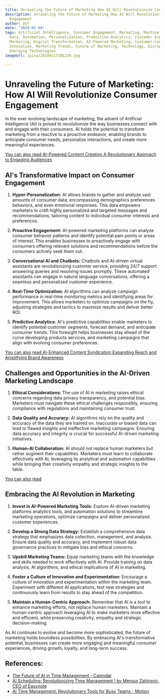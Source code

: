 ```yaml
---
title: Unraveling the Future of Marketing How AI Will Revolutionize Consumer Engagement
description: Unraveling the Future of Marketing How AI Will Revolutionize Consumer
  Engagement
author: Usf
date: '2024-01-08'
tags: Artificial Intelligence, Consumer Engagement, Marketing, Machine Learning, Big
  Data, Automation, Personalization, Predictive Analytics, Customer Experience, Data-Driven
  Marketing, Digital Transformation, AI-Powered Marketing, Customer-Centric Marketing,
  Innovation, Marketing Trends, Future of Marketing, Technology, Disruptive Technologies,
  Emerging Technologies
imageUrl: /pixa/20240117101230.jpg

---
```

# Unraveling the Future of Marketing: How AI Will Revolutionize Consumer Engagement

In the ever-evolving landscape of marketing, the advent of Artificial Intelligence (AI)  is poised to revolutionize  the way businesses  connect with and engage  with  their consumers. AI holds the potential to transform marketing from a reactive to a proactive endeavor, enabling brands to anticipate consumer needs, personalize interactions, and create more meaningful experiences.

[You can also read AI-Powered Content Creation A Revolutionary Approach to Engaging Audiences](AI-Powered%20Content%20Creation%20A%20Revolutionary%20Approach%20to%20Engaging%20Audiences)


## AI's Transformative  Impact on Consumer Engagement

1. **Hyper-Personalization:** AI allows brands to  gather  and analyze vast amounts of consumer data, encompassing demographics preferences behaviors, and even  emotional responses. This data empowers marketers to craft  highly personalized and targeted messages  and recommendations, tailoring content to individual consumer interests and preferences.

2. **Proactive Engagement:** AI-powered marketing platforms can analyze consumer behavior patterns and identify potential pain points or  areas of interest. This enables  businesses to proactively engage with consumers  offering relevant solutions and recommendations before the consumers actively seek them out.

3. **Conversational AI  and Chatbots:**  Chatbots and AI-driven virtual assistants are revolutionizing customer  service, providing 24/7 support answering queries and resolving issues promptly. These  automated assistants can engage in natural language conversations, offering a seamless and personalized  customer experience.

4. **Real-Time Optimization:** AI algorithms can  analyze campaign performance in  real-time monitoring metrics and identifying areas for improvement. This allows  marketers to optimize campaigns on the fly, adjusting strategies and  tactics to maximize results and deliver better ROI.

5. **Predictive Analytics:** AI's predictive capabilities enable marketers to identify  potential customer segments, forecast demand, and anticipate consumer  trends. This foresight helps  businesses stay ahead  of the curve developing products services, and marketing campaigns  that align  with evolving consumer preferences.

[You can also read AI-Enhanced Content Syndication Expanding  Reach and Amplifying  Brand  Awareness](AI-Enhanced%20Content%20Syndication%20Expanding%20Reach%20and%20Amplifying%20Brand%20Awareness)


##  Challenges and Opportunities in the AI-Driven Marketing  Landscape

1. **Ethical Considerations:** The use of AI in marketing raises ethical concerns regarding data privacy transparency, and potential bias.  Marketers must  navigate  these ethical challenges  responsibly, ensuring compliance with regulations and maintaining consumer trust.

2. **Data Quality and Accuracy:** AI algorithms rely on  the quality and accuracy of the data they are trained on.  Inaccurate or biased data can lead to flawed insights and ineffective marketing campaigns. Ensuring data accuracy and integrity is crucial for successful AI-driven marketing initiatives.

3. **Human-AI Collaboration:** AI should not replace human marketers but rather augment their capabilities. Marketers must learn to collaborate effectively with AI, leveraging its analytical and automation capabilities while bringing their creativity empathy and strategic insights to the table.

[You can  also read ]()


## Embracing the AI Revolution in Marketing

1. **Invest  in AI-Powered Marketing Tools:** Explore AI-driven marketing platforms analytics tools, and automation solutions to streamline marketing operations, optimize campaigns and  deliver personalized customer experiences.

2. **Develop a  Strong Data Strategy:** Establish a comprehensive data strategy that emphasizes data collection, management, and analysis. Ensure  data quality and  accuracy, and  implement robust data governance practices to  mitigate  bias and ethical concerns.

3. **Upskill Marketing Teams:** Equip marketing teams with the knowledge and skills needed to work effectively with AI. Provide training on data analysis, AI algorithms, and ethical implications  of AI in marketing.

4. **Foster a Culture of Innovation and  Experimentation:** Encourage a  culture of innovation and experimentation within the marketing team. Experiment with different AI  applications, test new strategies and continuously learn from results to stay ahead of the competition.

5. **Maintain a Human-Centric Approach:** Remember that AI is a tool to  enhance marketing efforts,  not  replace human marketers. Maintain a human-centric approach  leveraging AI to make marketers more effective and efficient, while preserving creativity, empathy and strategic decision-making.

As AI continues to evolve and become  more  sophisticated, the  future of marketing  holds boundless possibilities. By embracing AI's transformative potential, businesses  can create more engaging and meaningful consumer experiences, driving growth, loyalty, and long-term success.

## References:
- [The Future of AI in Time Management - Calendar](https://www.calendar.com/blog/the-future-of-ai-in-time-management/)
- [AI Scheduling: Revolutionizing Time Management | by Mensur Zahirovic, CEO of Easynote](https://mensurzahirovic.medium.com/ai-scheduling-revolutionizing-time-management-9e5dfbf602c7)
- [AI Time Management: Revolutionary Tools for Busy Teams - Motion](https://www.usemotion.com/blog/ai-time-management)
